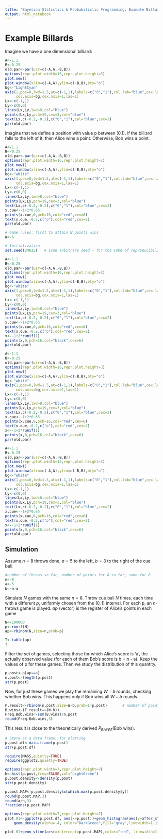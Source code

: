 ---
title: "Bayesian Statistics & Probabilistic Programming: Example Billards"
output: html_notebook
---

# Example Billards

Imagine we have a one dimensional billiard:

```{r}
A<-1.1
B<-0.25
old.par<-par(usr=c(-A,A,-B,B))
options(repr.plot.width=16,repr.plot.height=3)
plot.new()
plot.window(xlim=c(-A,A),ylim=c(-B,B),bty="o")
bg<-"LightCyan"
axis(1,pos=0,lwd=1.5,at=c(-1,1),labels=c("0","1"),col.lab="blue",cex.lab=2,tick=FALSE,
     col.axis=bg,cex.axis=1,las=1)
Lx<-c(-1,1)
Ly<-c(0,0)
lines(Lx,Ly,lwd=8,col="blue")
points(Lx,Ly,pch=19,cex=3,col="blue")
text(Lx,c(-0.2,-0.2),c("0","1"),col="blue",cex=2)
par(old.par)
```

Imagine that we define a position with value p between (0,1). If the billiard falls to the left of it, then Alice wins a point. Otherwise, Bob wins a point.

```{r}
A<-1.1
B<-0.25
old.par<-par(usr=c(-A,A,-B,B))
options(repr.plot.width=16,repr.plot.height=3)
plot.new()
plot.window(xlim=c(-A,A),ylim=c(-B,B),bty="o")
bg<-"white"
axis(1,pos=0,lwd=1.5,at=c(-1,1),labels=c("0","1"),col.lab="blue",cex.lab=2,tick=FALSE,
     col.axis=bg,cex.axis=1,las=1)
Lx<-c(-1,1)
Ly<-c(0,0)
lines(Lx,Ly,lwd=8,col="blue")
points(Lx,Ly,pch=19,cex=3,col="blue")
text(Lx,c(-0.2,-0.2),c("0","1"),col="blue",cex=2)
x.cue<--1+2*0.65
points(x.cue,0,pch=16,col="red",cex=6)
text(x.cue,-0.2,c("p"),col="red",cex=2)
par(old.par)
```

```{r}
# Game rules: first to attain W points wins
W<-6

# Initialization
set.seed(24025)   # some arbitrary seed - for the sake of reproducibility
```

```{r}
A<-1.1
B<-0.25
old.par<-par(usr=c(-A,A,-B,B))
options(repr.plot.width=16,repr.plot.height=3)
plot.new()
plot.window(xlim=c(-A,A),ylim=c(-B,B),bty="o")
bg<-"white"
axis(1,pos=0,lwd=1.5,at=c(-1,1),labels=c("0","1"),col.lab="blue",cex.lab=2,tick=FALSE,
     col.axis=bg,cex.axis=1,las=1)
Lx<-c(-1,1)
Ly<-c(0,0)
lines(Lx,Ly,lwd=8,col="blue")
points(Lx,Ly,pch=19,cex=3,col="blue")
text(Lx,c(-0.2,-0.2),c("0","1"),col="blue",cex=2)
x.cue<--1+2*0.65
points(x.cue,0,pch=16,col="red",cex=6)
text(x.cue,-0.2,c("p"),col="red",cex=2)
x<--1+2*runif(1)
points(x,0,pch=16,col="black",cex=6)
par(old.par)
```

```{r}
A<-1.1
B<-0.25
old.par<-par(usr=c(-A,A,-B,B))
options(repr.plot.width=16,repr.plot.height=3)
plot.new()
plot.window(xlim=c(-A,A),ylim=c(-B,B),bty="o")
bg<-"white"
axis(1,pos=0,lwd=1.5,at=c(-1,1),labels=c("0","1"),col.lab="blue",cex.lab=2,tick=FALSE,
     col.axis=bg,cex.axis=1,las=1)
Lx<-c(-1,1)
Ly<-c(0,0)
lines(Lx,Ly,lwd=8,col="blue")
points(Lx,Ly,pch=19,cex=3,col="blue")
text(Lx,c(-0.2,-0.2),c("0","1"),col="blue",cex=2)
x.cue<--1+2*0.65
points(x.cue,0,pch=16,col="red",cex=6)
text(x.cue,-0.2,c("p"),col="red",cex=2)
x<--1+2*runif(1)
points(x,0,pch=16,col="black",cex=6)
par(old.par)
```

```{r}
A<-1.1
B<-0.25
old.par<-par(usr=c(-A,A,-B,B))
options(repr.plot.width=16,repr.plot.height=3)
plot.new()
plot.window(xlim=c(-A,A),ylim=c(-B,B),bty="o")
bg<-"white"
axis(1,pos=0,lwd=1.5,at=c(-1,1),labels=c("0","1"),col.lab="blue",cex.lab=2,tick=FALSE,
     col.axis=bg,cex.axis=1,las=1)
Lx<-c(-1,1)
Ly<-c(0,0)
lines(Lx,Ly,lwd=8,col="blue")
points(Lx,Ly,pch=19,cex=3,col="blue")
text(Lx,c(-0.2,-0.2),c("0","1"),col="blue",cex=2)
x.cue<--1+2*0.65
points(x.cue,0,pch=16,col="red",cex=6)
text(x.cue,-0.2,c("p"),col="red",cex=2)
x<--1+2*runif(1)
points(x,0,pch=16,col="black",cex=6)
par(old.par)
```

## Simulation

Assume $n=8$ throws done, $a=5$ to the left, $b=3$ to the right of the cue ball.

```{r}
#number of throws so far, number of points for A so far, same for B
n<-8
a<-5
b<-n-a
```

Simulate $N$ games with the same $n=8$. Throw cue ball $N$ times, each time with a different $p$, uniformly chosen from the $(0,1)$ interval. For each p, an $n$-throws game is played. $ap$ (vector) is the register of Alice's points in each game

```{r}
N<-100000
p<-runif(N)
ap<-rbinom(N,size=n,prob=p)
```

```{r}
T<-table(ap)
T
```

Filter the set of games, selecting those for which Alice's score is 'a', the actually observed value (for each of them Bob's score is b = n - a). Keep the values of p for these games. Then we study the distribution of this quantity.

```{r}
p.post<-p[ap==a]
n.post<-length(p.post)
str(p.post)
```

Now, for just these games we play the remaining $W-b$ rounds, checking whether Bob wins. This happens only if Bob wins all $W-b$ rounds.

```{r}
F.result<-rbinom(n.post,size=W-b,prob=1-p.post)       # number of points for Bob 
B.wins<-(F.result==(W-b))
Freq.Bob.wins<-sum(B.wins)/n.post
round(Freq.Bob.wins,3)
```

This result is close to the theoretically derived $P_{BAYES}(\text{Bob wins})$.

```{r}
# Store as a data.frame, for plotting
p.post.df<-data.frame(p.post)
str(p.post.df)
```

```{r}
require(MASS,quietly=TRUE)
require(ggplot2,quietly=TRUE)
```

```{r}
options(repr.plot.width=7,repr.plot.height=7)
h<-hist(p.post,freq=FALSE,col="LightGreen")
p.post.density<-density(p.post)
str(p.post.density)
```

```{r}
p.post.MAP<-p.post.density$x[which.max(p.post.density$y)]
round(p.post.MAP,3)
round(a/n,3)
fractions(p.post.MAP)
```

```{r}
options(repr.plot.width=7,repr.plot.height=7)
plot.01<-ggplot(p.post.df, aes(x=p.post))+geom_histogram(aes(y=after_stat(density)),binwidth=0.04,color="blue",fill="LightGreen")+
    geom_density(alpha=.4, color="DarkGreen",fill="gray",linewidth=1.1)

plot.01+geom_vline(aes(xintercept=p.post.MAP),color="red", linewidth=1.1)
```
